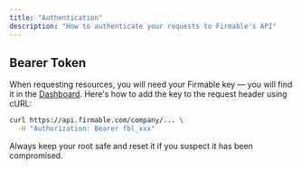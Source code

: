 ```yaml
---
title: "Authentication"
description: "How to authenticate your requests to Firmable's API"
---
```


## Bearer Token

When requesting resources, you will need your Firmable key — you will find it in the [Dashboard](https://app.firmable.com/dashboard/profile?selected=integrations&connection=api). Here's how to add the key to the request header using cURL:

```bash
curl https://api.firmable.com/company/... \
  -H "Authorization: Bearer fbl_xxx"
```

Always keep your root safe and reset it if you suspect it has been compromised.